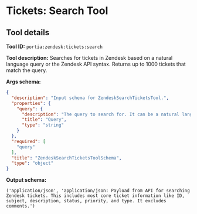 <!-- WARNING: This file is auto-generated by generate_tool_docs.py. Do not edit manually. -->

# Tickets: Search Tool

<Intro />

## Tool details
**Tool ID:** `portia:zendesk:tickets:search`

**Tool description:** Searches for tickets in Zendesk based on a natural language query or the Zendesk API syntax. Returns up to 1000 tickets that match the query.

**Args schema:**
```json
{
  "description": "Input schema for ZendeskSearchTicketsTool.",
  "properties": {
    "query": {
      "description": "The query to search for. It can be a natural language query or use the syntax of the Zendesk API.",
      "title": "Query",
      "type": "string"
    }
  },
  "required": [
    "query"
  ],
  "title": "ZendeskSearchTicketsToolSchema",
  "type": "object"
}
```

**Output schema:**
```
('application/json', 'application/json: Payload from API for searching Zendesk tickets. This includes most core ticket information like ID, subject, description, status, priority, and type. It excludes comments.')
```
